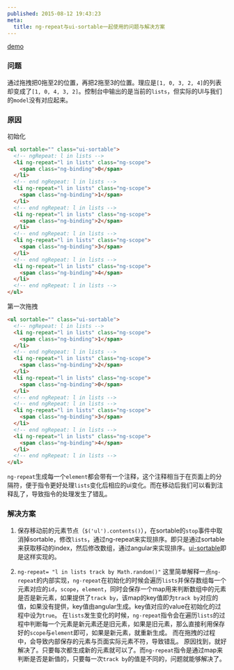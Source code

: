 ```yaml
---
published: 2015-08-12 19:43:23
meta:
  title: ng-repeat与ui-sortable一起使用的问题与解决方案
---
```


[demo](http://jsbin.com/fizubi/edit?js,console,output)
### 问题
通过拖拽把0拖至2的位置，再把2拖至3的位置。理应是`[1, 0, 3, 2, 4]`的列表却变成了`[1, 0, 4, 3, 2]`。控制台中输出的是当前的`lists`，但实际的UI与我们的`model`没有对应起来。
### 原因
初始化
```html
<ul sortable="" class="ui-sortable">
  <!-- ngRepeat: l in lists -->
  <li ng-repeat="l in lists" class="ng-scope">
    <span class="ng-binding">0</span>
  </li>
  <!-- end ngRepeat: l in lists -->
  <li ng-repeat="l in lists" class="ng-scope">
    <span class="ng-binding">1</span>
  </li>
  <!-- end ngRepeat: l in lists -->
  <li ng-repeat="l in lists" class="ng-scope">
    <span class="ng-binding">2</span>
  </li>
  <!-- end ngRepeat: l in lists -->
  <li ng-repeat="l in lists" class="ng-scope">
    <span class="ng-binding">3</span>
  </li>
  <!-- end ngRepeat: l in lists -->
  <li ng-repeat="l in lists" class="ng-scope">
    <span class="ng-binding">4</span>
  </li>
  <!-- end ngRepeat: l in lists -->
</ul>
```

第一次拖拽

```html
<ul sortable="" class="ui-sortable">
  <!-- ngRepeat: l in lists -->
  <li ng-repeat="l in lists" class="ng-scope">
    <span class="ng-binding">1</span>
  </li>
  <!-- end ngRepeat: l in lists -->
  <li ng-repeat="l in lists" class="ng-scope">
    <span class="ng-binding">2</span>
  </li>
  <li ng-repeat="l in lists" class="ng-scope">
    <span class="ng-binding">0</span>
  </li>
  <!-- end ngRepeat: l in lists -->
  <!-- end ngRepeat: l in lists -->
  <li ng-repeat="l in lists" class="ng-scope">
    <span class="ng-binding">3</span>
  </li>
  <!-- end ngRepeat: l in lists -->
  <li ng-repeat="l in lists" class="ng-scope">
    <span class="ng-binding">4</span>
  </li>
  <!-- end ngRepeat: l in lists -->
</ul>
```
`ng-repeat`生成每一个`element`都会带有一个注释，这个注释相当于在页面上的分隔符，便于指令更好处理`lists`变化后相应的ui变化。而在移动后我们可以看到注释乱了，导致指令的处理发生了错乱。
### 解决方案
1. 保存移动前的元素节点（`$('ul').contents()`），在sortable的`stop`事件中取消掉sortable，修改`lists`，通过ng-repeat来实现排序。即只是通过sortable来获取移动的index，然后修改数组，通过angular来实现排序。[ui-sortable](https://github.com/angular-ui/ui-sortable)即是这样实现的。

2. `ng-repeat= "l in lists track by Math.random()"`
这里简单解释一点`ng-repeat`的内部实现，`ng-repeat`在初始化的时候会遍历`lists`并保存数组每一个元素对应的`id`，`scope`，`element`，同时会保存一个map用来判断数组中的元素是否是新元素，如果提供了`track by`，该map的key值即为`track by`对应的值，如果没有提供，key值由angular生成。key值对应的value在初始化的过程中设为`true`。
在`lists`发生变化的时候，`ng-repeat`指令会在遍历`lists`的过程中判断每一个元素是新元素还是旧元素，如果是旧元素，那么直接利用保存好的`scope`与`element`即可，如果是新元素，就重新生成。
而在拖拽的过程中，会导致内部保存的元素与页面实际元素不符，导致错乱。
原因找到，就好解决了。只要每次都生成新的元素就可以了。而`ng-repeat`指令是通过map来判断是否是新值的，只要每一次`track by`的值是不同的，问题就能够解决了。


